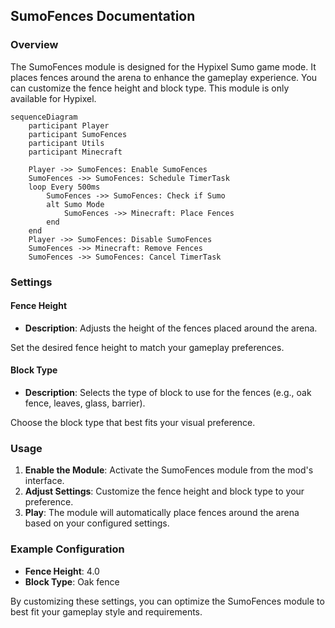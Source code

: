 
## SumoFences Documentation

### Overview
The SumoFences module is designed for the Hypixel Sumo game mode. It places fences around the arena to enhance the gameplay experience. You can customize the fence height and block type.
<Callout type="error" emoji="🚫">
This module is only available for Hypixel.
</Callout>
```mermaid
sequenceDiagram
    participant Player
    participant SumoFences
    participant Utils
    participant Minecraft

    Player ->> SumoFences: Enable SumoFences
    SumoFences ->> SumoFences: Schedule TimerTask
    loop Every 500ms
        SumoFences ->> SumoFences: Check if Sumo
        alt Sumo Mode
            SumoFences ->> Minecraft: Place Fences
        end
    end
    Player ->> SumoFences: Disable SumoFences
    SumoFences ->> Minecraft: Remove Fences
    SumoFences ->> SumoFences: Cancel TimerTask
```
### Settings

#### Fence Height
- **Description**: Adjusts the height of the fences placed around the arena.

<Callout type="default" emoji="️👾">
Set the desired fence height to match your gameplay preferences.
</Callout>

#### Block Type
- **Description**: Selects the type of block to use for the fences (e.g., oak fence, leaves, glass, barrier).

<Callout type="default" emoji="️👾">
Choose the block type that best fits your visual preference.
</Callout>

### Usage
1. **Enable the Module**: Activate the SumoFences module from the mod's interface.
2. **Adjust Settings**: Customize the fence height and block type to your preference.
3. **Play**: The module will automatically place fences around the arena based on your configured settings.

### Example Configuration
- **Fence Height**: 4.0
- **Block Type**: Oak fence

By customizing these settings, you can optimize the SumoFences module to best fit your gameplay style and requirements.